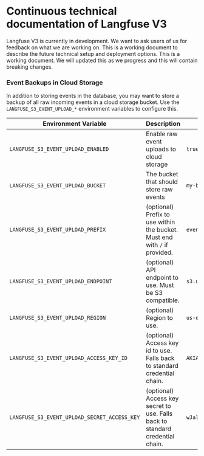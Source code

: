 # Continuous technical documentation of Langfuse V3

Langfuse V3 is currently in development. We want to ask users of us for feedback on what we are working on. This is a working document to describe the future technical setup and deployment options. This is a working document. We will updated this as we progress and this will contain breaking changes.

### Event Backups in Cloud Storage

In addition to storing events in the database, you may want to store a backup of all raw incoming events in a cloud storage bucket.
Use the `LANGFUSE_S3_EVENT_UPLOAD_*` environment variables to configure this.

| Environment Variable               | Description                            | Example            |
| ---------------------------------- | -------------------------------------- | ------------------ |
| `LANGFUSE_S3_EVENT_UPLOAD_ENABLED`           | Enable raw event uploads to cloud storage                                     | `true`           |
| `LANGFUSE_S3_EVENT_UPLOAD_BUCKET`            | The bucket that should store raw events                                       | `my-bucket`           |
| `LANGFUSE_S3_EVENT_UPLOAD_PREFIX`            | (optional) Prefix to use within the bucket. Must end with `/` if provided.    | `events/`       |
| `LANGFUSE_S3_EVENT_UPLOAD_ENDPOINT`          | (optional) API endpoint to use. Must be S3 compatible.                        | `s3.us-east-1.amazonaws.com` |
| `LANGFUSE_S3_EVENT_UPLOAD_REGION`            | (optional) Region to use.                                                     | `us-east-1` |
| `LANGFUSE_S3_EVENT_UPLOAD_ACCESS_KEY_ID`     | (optional) Access key id to use. Falls back to standard credential chain.     | `AKIAIOSFODNN7EXAMPLE` |
| `LANGFUSE_S3_EVENT_UPLOAD_SECRET_ACCESS_KEY` | (optional) Access key secret to use. Falls back to standard credential chain. | `wJalrXUtnFEMI/K7MDENG/bPxRfiCYEXAMPLEKEY` |